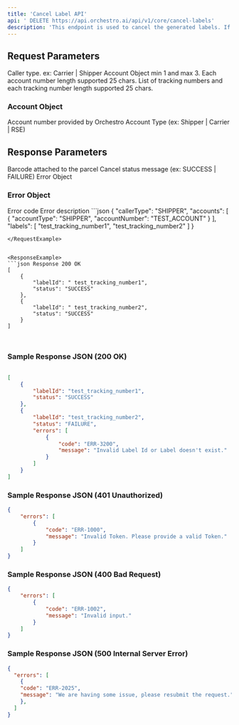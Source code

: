 ```yaml
---
title: 'Cancel Label API'
api: ' DELETE https://api.orchestro.ai/api/v1/core/cancel-labels'
description: 'This endpoint is used to cancel the generated labels. If there are no scan events associated with the `tracking ID`, the label can be successfully canceled. '
---
```


## Request Parameters


<ParamField body="callerType" type="string" default="10" required>
Caller type. ex: Carrier | Shipper 
</ParamField>

<ParamField body="accounts" type="array of object" default="3" required>
Account Object min 1 and max 3. 
Each account number length supported 25 chars.
</ParamField>

<ParamField body="labels" type="array of string" default="10" required>
List of tracking numbers and each tracking number length supported 25 chars.
</ParamField>

### Account Object

<ParamField body="accountNumber" type="string" default="25" required>
Account number provided by Orchestro 
</ParamField>


<ParamField body="accountType" type="string" default="25" required>
Account Type (ex: Shipper | Carrier | RSE) 
</ParamField>


## Response Parameters
<ParamField body="labelId" type="string" default="25" required>
Barcode attached to the parcel
</ParamField>

<ParamField body="status" type="string" default="7" required>
Cancel status message (ex: SUCCESS | FAILURE) 
</ParamField>


<ParamField body="errors" type="array of object" default="n/a">
Error Object
</ParamField>


### Error Object

<ParamField body="code" type="string" default="20">
Error code
</ParamField>


<ParamField body="message" type="string" default="200">
Error description
</ParamField>


<RequestExample>
```json 
{
    "callerType": "SHIPPER",
    "accounts": [
        {
            "accountType": "SHIPPER",
            "accountNumber": "TEST_ACCOUNT"
        }
    ],
    "labels": [
        "test_tracking_number1",
        "test_tracking_number2"
    ]
}


```
</RequestExample>


<ResponseExample>
```json Response 200 OK
[ 
	{ 
    	"labelId": " test_tracking_number1", 
    	"status": "SUCCESS" 
	}, 
	{ 
    	"labelId": " test_tracking_number2", 
    	"status": "SUCCESS" 
	} 
] 
 


```

</ResponseExample>



### Sample Response JSON (200 OK)

```json
 
[ 
	{ 
    	"labelId": "test_tracking_number1", 
    	"status": "SUCCESS" 
	}, 
	{ 
    	"labelId": "test_tracking_number2", 
    	"status": "FAILURE", 
    	"errors": [ 
        	{ 
            	"code": "ERR-3200", 
            	"message": "Invalid Label Id or Label doesn't exist." 
        	} 
    	] 
	} 
] 


```


### Sample Response JSON (401 Unauthorized)

```json
{ 
	"errors": [ 
    	{ 
        	"code": "ERR-1000", 
        	"message": "Invalid Token. Please provide a valid Token." 
    	} 
	] 
} 

```

### Sample Response JSON (400 Bad Request)

```json
{ 
	"errors": [ 
    	{ 
        	"code": "ERR-1002", 
        	"message": "Invalid input." 
    	} 
	] 
} 


```


### Sample Response JSON (500 Internal Server Error)

```json
{ 
  "errors": [ 
	{ 
  	"code": "ERR-2025", 
  	"message": "We are having some issue, please resubmit the request." 
	}, 
  ] 
} 

```